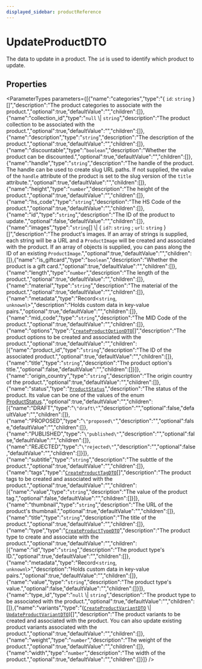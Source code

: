 ```yaml
---
displayed_sidebar: productReference
---
```



# UpdateProductDTO

The data to update in a product. The `id` is used to identify which product to update.

## Properties

<ParameterTypes parameters={[{"name":"categories","type":"{ `id`: `string`  }[]","description":"The product categories to associate with the product.","optional":true,"defaultValue":"","children":[]},{"name":"collection_id","type":"``null`` \\| `string`","description":"The product collection to be associated with the product.","optional":true,"defaultValue":"","children":[]},{"name":"description","type":"`string`","description":"The description of the product.","optional":true,"defaultValue":"","children":[]},{"name":"discountable","type":"`boolean`","description":"Whether the product can be discounted.","optional":true,"defaultValue":"","children":[]},{"name":"handle","type":"`string`","description":"The handle of the product. The handle can be used to create slug URL paths. If not supplied, the value of the `handle` attribute of the product is set to the slug version of the `title` attribute.","optional":true,"defaultValue":"","children":[]},{"name":"height","type":"`number`","description":"The height of the product.","optional":true,"defaultValue":"","children":[]},{"name":"hs_code","type":"`string`","description":"The HS Code of the product.","optional":true,"defaultValue":"","children":[]},{"name":"id","type":"`string`","description":"The ID of the product to update.","optional":false,"defaultValue":"","children":[]},{"name":"images","type":"`string`[] \\| { `id?`: `string` ; `url`: `string`  }[]","description":"The product's images. If an array of strings is supplied, each string will be a URL and a `ProductImage` will be created and associated with the product. If an array of objects is supplied, you can pass along the ID of an existing `ProductImage`.","optional":true,"defaultValue":"","children":[]},{"name":"is_giftcard","type":"`boolean`","description":"Whether the product is a gift card.","optional":true,"defaultValue":"","children":[]},{"name":"length","type":"`number`","description":"The length of the product.","optional":true,"defaultValue":"","children":[]},{"name":"material","type":"`string`","description":"The material of the product.","optional":true,"defaultValue":"","children":[]},{"name":"metadata","type":"Record<`string`, `unknown`\\>","description":"Holds custom data in key-value pairs.","optional":true,"defaultValue":"","children":[]},{"name":"mid_code","type":"`string`","description":"The MID Code of the product.","optional":true,"defaultValue":"","children":[]},{"name":"options","type":"[`CreateProductOptionDTO`](CreateProductOptionDTO.mdx)[]","description":"The product options to be created and associated with the product.","optional":true,"defaultValue":"","children":[{"name":"product_id","type":"`string`","description":"The ID of the associated product.","optional":true,"defaultValue":"","children":[]},{"name":"title","type":"`string`","description":"The product option's title.","optional":false,"defaultValue":"","children":[]}]},{"name":"origin_country","type":"`string`","description":"The origin country of the product.","optional":true,"defaultValue":"","children":[]},{"name":"status","type":"[`ProductStatus`](../enums/ProductStatus.mdx)","description":"The status of the product. Its value can be one of the values of the enum [ProductStatus](../enums/ProductStatus.mdx).","optional":true,"defaultValue":"","children":[{"name":"DRAFT","type":"``\"draft\"``","description":"","optional":false,"defaultValue":"","children":[]},{"name":"PROPOSED","type":"``\"proposed\"``","description":"","optional":false,"defaultValue":"","children":[]},{"name":"PUBLISHED","type":"``\"published\"``","description":"","optional":false,"defaultValue":"","children":[]},{"name":"REJECTED","type":"``\"rejected\"``","description":"","optional":false,"defaultValue":"","children":[]}]},{"name":"subtitle","type":"`string`","description":"The subttle of the product.","optional":true,"defaultValue":"","children":[]},{"name":"tags","type":"[`CreateProductTagDTO`](CreateProductTagDTO.mdx)[]","description":"The product tags to be created and associated with the product.","optional":true,"defaultValue":"","children":[{"name":"value","type":"`string`","description":"The value of the product tag.","optional":false,"defaultValue":"","children":[]}]},{"name":"thumbnail","type":"`string`","description":"The URL of the product's thumbnail.","optional":true,"defaultValue":"","children":[]},{"name":"title","type":"`string`","description":"The title of the product.","optional":true,"defaultValue":"","children":[]},{"name":"type","type":"[`CreateProductTypeDTO`](CreateProductTypeDTO.mdx)","description":"The product type to create and associate with the product.","optional":true,"defaultValue":"","children":[{"name":"id","type":"`string`","description":"The product type's ID.","optional":true,"defaultValue":"","children":[]},{"name":"metadata","type":"Record<`string`, `unknown`\\>","description":"Holds custom data in key-value pairs.","optional":true,"defaultValue":"","children":[]},{"name":"value","type":"`string`","description":"The product type's value.","optional":false,"defaultValue":"","children":[]}]},{"name":"type_id","type":"``null`` \\| `string`","description":"The product type to be associated with the product.","optional":true,"defaultValue":"","children":[]},{"name":"variants","type":"([`CreateProductVariantDTO`](CreateProductVariantDTO.mdx) \\| [`UpdateProductVariantDTO`](UpdateProductVariantDTO.mdx))[]","description":"The product variants to be created and associated with the product. You can also update existing product variants associated with the product.","optional":true,"defaultValue":"","children":[]},{"name":"weight","type":"`number`","description":"The weight of the product.","optional":true,"defaultValue":"","children":[]},{"name":"width","type":"`number`","description":"The width of the product.","optional":true,"defaultValue":"","children":[]}]} />
